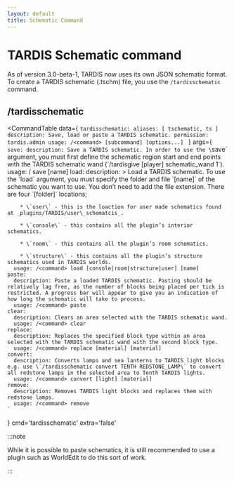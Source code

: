 ```yaml
---
layout: default
title: Schematic Command
---
```



# TARDIS Schematic command

As of version 3.0-beta-1, TARDIS now uses its own JSON schematic format. To create a TARDIS schematic (.tschm) file, you
use the `/tardisschematic` command.

## /tardisschematic

<CommandTable data={
    `tardisschematic:
    aliases: [ tschematic, ts ]
    description: Save, load or paste a TARDIS schematic.
    permission: tardis.admin
    usage: /<command> [subcommand] [options...]
    `
}
args={
    `
    save:
      description: Save a TARDIS schematic. In order to use the \`save\` argument, you must first define the schematic region start and end points with the TARDIS schematic wand (\`/tardisgive [player] schematic_wand 1\`).
      usage: /<command> save [name]
    load:
      description: >
        Load a TARDIS schematic. To use the \`load\` argument, you must specify the folder and file \`[name]\` of the schematic you want to use. You don’t need to add the file extension. There are four \`[folder]\` locations;
        
        * \`user\` - this is the loaction for user made schematics found at _plugins/TARDIS/user\_schematcis_.
        
        * \`console\` - this contains all the plugin’s interior schematics.
        
        * \`room\` - this contains all the plugin’s room schematics.
        
        * \`structure\` - this contains all the plugin’s structure schematics used in TARDIS worlds.
      usage: /<command> load [console|room|structure|user] [name]
    paste:
      description: Paste a loaded TARDIS schematic. Pasting should be relatively lag free, as the number of blocks being placed per tick is restricted. A progress bar will appear to give you an indication of how long the schematic will take to process.
      usage: /<command> paste
    clear:
      description: Clears an area selected with the TARDIS schematic wand.
      usage: /<command> clear
    replace:
      description: Replaces the specified block type within an area selected with the TARDIS schematic wand with the second block type.
      usage: /<command> replace [material] [material]
    convert:
      description: Converts lamps and sea lanterns to TARDIS light blocks e.g. use \`/tardisschematic convert TENTH REDSTONE_LAMP\` to convert all redstone lamps in the selected area to Tenth TARDIS lights.
      usage: /<command> convert [light] [material]
    remove:
      description: Removes TARDIS light blocks and replaces them with redstone lamps.
      usage: /<command> remove
    `
}
cmd='tardisschematic'
extra='false'
>
</CommandTable>

:::note

While it is possible to paste schematics, it is still recommended to use a plugin such as WorldEdit to do this sort of work.

:::
